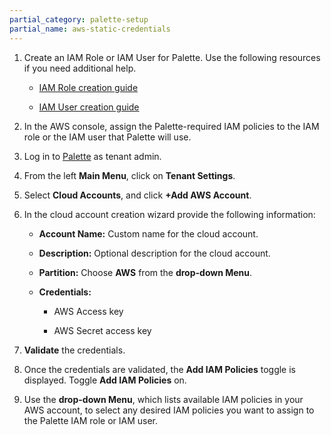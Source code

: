 ```yaml
---
partial_category: palette-setup
partial_name: aws-static-credentials
---
```


1. Create an IAM Role or IAM User for Palette. Use the following resources if you need additional help.

   - [IAM Role creation guide](https://docs.aws.amazon.com/IAM/latest/UserGuide/id_roles_create_for-user.html)

   - [IAM User creation guide](https://docs.aws.amazon.com/IAM/latest/UserGuide/id_users_create.html)

2. In the AWS console, assign the Palette-required IAM policies to the IAM role or the IAM user that Palette will use.

3. Log in to [Palette](https://console.spectrocloud.com) as tenant admin.

4. From the left **Main Menu**, click on **Tenant Settings**.

5. Select **Cloud Accounts**, and click **+Add AWS Account**.

6. In the cloud account creation wizard provide the following information:

   - **Account Name:** Custom name for the cloud account.

   - **Description:** Optional description for the cloud account.

   - **Partition:** Choose **AWS** from the **drop-down Menu**.

   - **Credentials:**

     - AWS Access key
     
     - AWS Secret access key

7. **Validate** the credentials.

8. Once the credentials are validated, the **Add IAM Policies** toggle is displayed. Toggle **Add IAM Policies** on.

9. Use the **drop-down Menu**, which lists available IAM policies in your AWS account, to select any desired IAM
   policies you want to assign to the Palette IAM role or IAM user.
